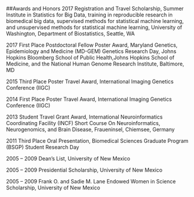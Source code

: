 


##Awards and Honors
2017	    Registration and Travel Scholarship, Summer Institute in Statistics for Big Data, training in reproducible research in biomedical big data, supervised methods for                 statistical machine learning, and unsupervised methods for statistical machine learning, University of Washington, Department of Biostatistics, Seattle, WA

2017	    First Place Postdoctoral Fellow Poster Award, Maryland Genetics, Epidemiology and Medicine (MD-GEM) Genetics Research Day, Johns Hopkins Bloomberg School of Public                Health,Johns Hopkins School of Medicine, and the National Human Genome Research Institute, Baltimore, MD

2015	    Third Place Poster Travel Award, International Imaging Genetics Conference (IIGC) 

2014	    First Place Poster Travel Award, International Imaging Genetics Conference (IIGC) 

2013	    Student Travel Grant Award, International Neuroinformatics Coordinating Facility (INCF) Short Course On Neuroinformatics, Neurogenomics, and Brain Disease,                        Fraueninsel, Chiemsee, Germany

2011	    Third Place Oral Presentation, Biomedical Sciences Graduate Program (BSGP) Student Research Day 

2005 – 2009	Dean’s List, University of New Mexico

2005 – 2009	Presidential Scholarship, University of New Mexico

2005 – 2009	Frank O. and Sadie M. Lane Endowed Women in Science Scholarship, University of New Mexico

